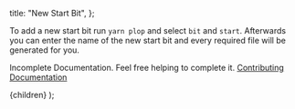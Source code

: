 
  title: "New Start Bit",
};

To add a new start bit run `yarn plop` and select `bit` and `start`. Afterwards
you can enter the name of the new start bit and every required file will be
generated for you.

Incomplete Documentation. Feel free helping to complete it. [Contributing Documentation](/docs/Contributing/documentation)

  <DocLayout meta={meta}>
    <Card>
      <CardContent>{children}</CardContent>
    </Card>
  </DocLayout>
);
